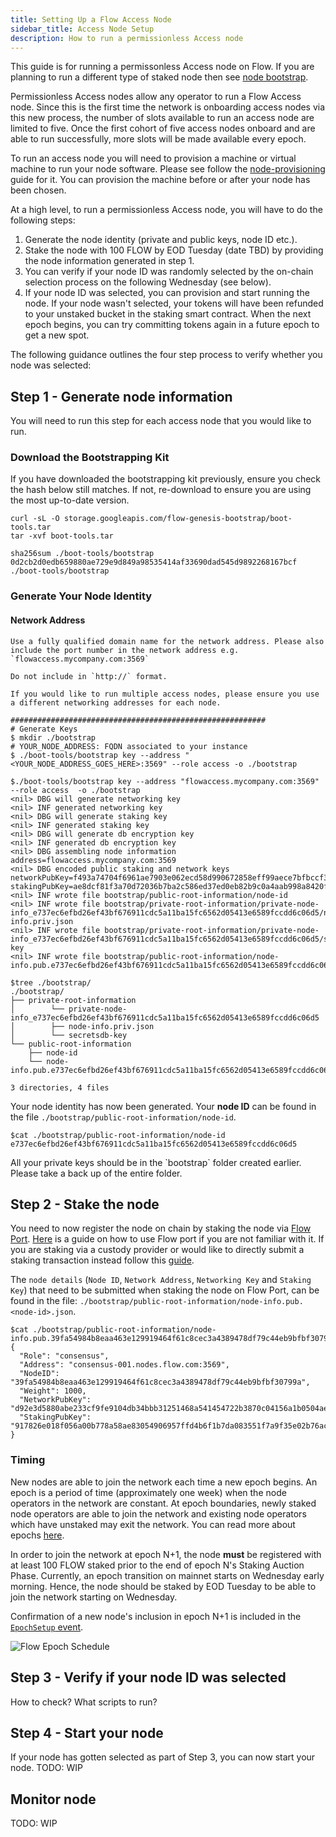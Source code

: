 ```yaml
---
title: Setting Up a Flow Access Node
sidebar_title: Access Node Setup
description: How to run a permissionless Access node
---
```


This guide is for running a permissonless Access node on Flow. If you are planning to run a different type of staked node then see [node bootstrap](node-bootstrap.mdx).

Permissionless Access nodes allow any operator to run a Flow Access node.
Since this is the first time the network is onboarding access nodes via this new process, the number of slots available to run an access node are limited to five.
Once the first cohort of five access nodes onboard and are able to run successfully, more slots will be made available every epoch.


To run an access node you will need to provision a machine or virtual machine to run your node software. Please see follow the [node-provisioning](node-provisioning.mdx) guide for it.
You can provision the machine before or after your node has been chosen.

At a high level, to run a permissionless Access node, you will have to do the following steps:
1. Generate the node identity (private and public keys, node ID etc.).
2. Stake the node with 100 FLOW by EOD Tuesday (date TBD) by providing the node information generated in step 1.
3. You can verify if your node ID was randomly selected by the on-chain selection process on the following Wednesday (see below).
4. If your node ID was selected, you can provision and start running the node. If your node wasn't selected, your tokens will have been refunded to your unstaked bucket in the staking smart contract. When the next epoch begins, you can try committing tokens again in a future epoch to get a new spot.

The following guidance outlines the four step process to verify whether you node was selected:

## Step  1 - Generate node information

<Callout type="info">
    You will need to run this step for each access node that you would like to run.
</Callout>

### Download the Bootstrapping Kit

<Callout type="warning">
    If you have downloaded the bootstrapping kit previously, ensure you check the hash below still matches. If not, re-download to ensure you are using the most up-to-date version.
</Callout>

```shell
curl -sL -O storage.googleapis.com/flow-genesis-bootstrap/boot-tools.tar
tar -xvf boot-tools.tar
```

```shell:title=CheckSHA256
sha256sum ./boot-tools/bootstrap
0d2cb2d0edb659880ae729e9d849a98535414af33690dad545d9892268167bcf  ./boot-tools/bootstrap
```

### Generate Your Node Identity

#### Network Address

<Callout type="info">

    Use a fully qualified domain name for the network address. Please also include the port number in the network address e.g. `flowaccess.mycompany.com:3569`

</Callout>

<Callout type="warning">

    Do not include in `http://` format.

</Callout>

<Callout type="info">

    If you would like to run multiple access nodes, please ensure you use a different networking addresses for each node.

</Callout>

```shell
#########################################################
# Generate Keys
$ mkdir ./bootstrap
# YOUR_NODE_ADDRESS: FQDN associated to your instance
$ ./boot-tools/bootstrap key --address "<YOUR_NODE_ADDRESS_GOES_HERE>:3569" --role access -o ./bootstrap
```

```shell:title=Example
$./boot-tools/bootstrap key --address "flowaccess.mycompany.com:3569" --role access  -o ./bootstrap
<nil> DBG will generate networking key
<nil> INF generated networking key
<nil> DBG will generate staking key
<nil> INF generated staking key
<nil> DBG will generate db encryption key
<nil> INF generated db encryption key
<nil> DBG assembling node information address=flowaccess.mycompany.com:3569
<nil> DBG encoded public staking and network keys networkPubKey=f493a74704f6961ae7903e062ecd58d990672858eff99aece7bfbccf3aa02de8f1a624ecbf21a01e8b2f4a5854c231fbe218edd7762a34fea881f3958a215305 stakingPubKey=ae8dcf81f3a70d72036b7ba2c586ed37ed0eb82b9c0a4aab998a8420f98894f94c14f84fa716e93654d3940fc0c8ff4d19b504c90a5b4918b28f421e9d3659dc2b7e246025ebeffea0d83cceefe315d7ed346dbe412fdac51b64997d97d29f7e
<nil> INF wrote file bootstrap/public-root-information/node-id
<nil> INF wrote file bootstrap/private-root-information/private-node-info_e737ec6efbd26ef43bf676911cdc5a11ba15fc6562d05413e6589fccdd6c06d5/node-info.priv.json
<nil> INF wrote file bootstrap/private-root-information/private-node-info_e737ec6efbd26ef43bf676911cdc5a11ba15fc6562d05413e6589fccdd6c06d5/secretsdb-key
<nil> INF wrote file bootstrap/public-root-information/node-info.pub.e737ec6efbd26ef43bf676911cdc5a11ba15fc6562d05413e6589fccdd6c06d5.json

$tree ./bootstrap/
./bootstrap/
├── private-root-information
│        └── private-node-info_e737ec6efbd26ef43bf676911cdc5a11ba15fc6562d05413e6589fccdd6c06d5
│        ├── node-info.priv.json
│        └── secretsdb-key
└── public-root-information
    ├── node-id
    └── node-info.pub.e737ec6efbd26ef43bf676911cdc5a11ba15fc6562d05413e6589fccdd6c06d5.json

3 directories, 4 files
```

Your node identity has now been generated. Your <b>node ID</b> can be found in the file `./bootstrap/public-root-information/node-id`.

```shell:title=Example
$cat ./bootstrap/public-root-information/node-id
e737ec6efbd26ef43bf676911cdc5a11ba15fc6562d05413e6589fccdd6c06d5
```

<Callout type="warning">
    All your private keys should be in the `bootstrap` folder created earlier. Please take a back up of the entire folder.
</Callout>


## Step  2 - Stake the node

You need to now register the node on chain by staking the node via [Flow Port](https://port.onflow.org/). [Here](https://developers.flow.com/nodes/flow-port) is a guide on how to use Flow port if you are not familiar with it.
If you are staking via a custody provider or would like to directly submit a staking transaction instead follow this [guide](https://developers.flow.com/nodes/staking#how-do-i-stake).


The `node details` (`Node ID`, `Network Address`, `Networking Key` and `Staking Key`) that need to be submitted when staking the node on Flow Port, can be found in the file: `./bootstrap/public-root-information/node-info.pub.<node-id>.json`.

```shell:title=Example
$cat ./bootstrap/public-root-information/node-info.pub.39fa54984b8eaa463e129919464f61c8cec3a4389478df79c44eb9bfbf30799a.json
{
  "Role": "consensus",
  "Address": "consensus-001.nodes.flow.com:3569",
  "NodeID": "39fa54984b8eaa463e129919464f61c8cec3a4389478df79c44eb9bfbf30799a",
  "Weight": 1000,
  "NetworkPubKey": "d92e3d5880abe233cf9fe9104db34bbb31251468a541454722b3870c04156a1b0504aef443bcaad124b997384b8fe7052847ce1e6189af1392d865e6be69835b",
  "StakingPubKey": "917826e018f056a00b778a58ae83054906957ffd4b6f1b7da083551f7a9f35e02b76ace50424ed7d2c9fc69207a59f0f08a031048f5641db94e77d0648b24d150dedd54bab7cd44b4aa60cfd54be418647b0b3965f8ae54c0bcb48ae9d705162"
}
```

### Timing

New nodes are able to join the network each time a new epoch begins.
An epoch is a period of time (approximately one week) when the node operators in the network are constant.
At epoch boundaries, newly staked node operators are able to join the network and existing node operators which have unstaked may exit the network.
You can read more about epochs [here](https://developers.flow.com/nodes/staking/schedule).


In order to join the network at epoch N+1, the node **must** be registered with at least 100 FLOW staked prior to the end of epoch N's Staking Auction Phase.
Currently, an epoch transition on mainnet starts on Wednesday early morning. Hence, the node should be staked by EOD Tuesday to be able to join the network starting on Wednesday.

Confirmation of a new node's inclusion in epoch N+1 is included in the [`EpochSetup` event](/staking/epoch-scripts-events/#epochsetup).

![Flow Epoch Schedule](https://storage.googleapis.com/flow-resources/documentation-assets/epoch-startup-order.png)


## Step 3 - Verify if your node ID was selected

How to check? What scripts to run?

## Step 4 - Start your node

If your node has gotten selected as part of Step 3, you can now start your node.
TODO: WIP

## Monitor node
TODO: WIP

